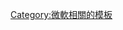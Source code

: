 {{Navbox
| name       = Windows tablets
| title      = 搭載[[Microsoft Windows]]的[[平板電腦]]與{{link-en|2合1電腦|2-in-1 PC|2合1電腦}}
| bodyclass  = hlist
| image      = [[File:Windows logo - 2012 (dark blue).svg|65px]]
| state      = {{{state<includeonly>|collapsed</includeonly>}}}
| groupstyle = text-align:center

| group2 = 預裝<br/>[[Windows 8.1]]<br>或更新
| list2 = {{Navbox|child

|group1=[[宏碁]]
|list1  = 
*[[Acer Iconia#Iconia Tab W500|Iconia TabW500]]
*[[Acer Iconia#Iconia Tab W510|Iconia TabW510]]
*{{link-en|Iconia W700|Acer_Iconia#Iconia_W700|Iconia W700}}

|group2=[[華碩電腦|華碩]]
|list2= 
*[[ASUS Transformer]]
*{{link-en|華碩VivoTab|Asus VivoTab|VivoTab}}

|group3=[[戴爾]]
|list3=
*{{link-en|戴爾XPS#XPS 12|Dell XPS#XPS 12|XPS 12}}
*{{link-en|Dell Inspiron 11 3000 Series 2-in-1}}

|group4=[[惠普公司|惠普]]
|list4=
*{{link-en|惠普Envy#Envy X2|HP Envy#Envy X2|Envy X2}}
*{{link-en|HP Pavilion x360|Pavilion x360}}
*{{link-en|HP Spectre X360|Spectre X360}}

|group5=[[聯想集團|聯想]]
|list5=
*[[IdeaPad]]
**{{link-en|聯想IdeaPad Yoga 11S|Lenovo IdeaPad Yoga 11S|Yoga 11S}}
**{{link-en|聯想IdeaPad Yoga 13|Lenovo IdeaPad Yoga 13|Yoga 13}}
**{{link-en|聯想IdeaTab Lynx|Lenovo IdeaTab Lynx|Lynx}}
*[[ThinkPad]]
**{{link-en|ThinkPad Helix}}
**{{link-en|ThinkPad Tablet 2}}
**{{link-en|ThinkPad 8}}
**{{link-en|ThinkPad 10}}
** {{link-en|ThinkPad Yoga}}

|group6=[[微軟]]
|list6=
*[[Surface Pro]]
**[[Surface Pro 2|2]]
**[[Surface Pro 3|3]]
**[[Surface Pro 4|4]]
**[[Surface Pro (2017年)|2017年]]
**[[Surface Pro 6|6]]
**[[Surface Pro 7|7]]
**[[Surface Pro 7|7+]]
**{{link-en|Surface Pro 8|Surface Pro 8|8}}
**[[Surface Pro X|X]]
*[[Surface 3]]
*[[Surface Book]]
**[[Surface Book 2|2]]
**[[Surface Book 3|3]]
*[[Surface Go]]
**[[Surface Go 2|2]]
**[[Surface Go 3|3]]
*[[Surface Laptop Studio]]

|group7=[[三星電子|三星]]
|list7=
*{{link-en|三星Ativ|Samsung Ativ|Ativ}}
**{{link-en|三星Ativ Q|Samsung Ativ Q|Q}}
*{{link-en|三星Galaxy TabPro S|Samsung Galaxy TabPro S}}
*{{link-en|三星Galaxy Book|Samsung Galaxy Book}}
**[[Galaxy Book 2|2]]
**[[Galaxy Book S|S]]

|group8=[[华为]]
|list8= 
*[[华为MateBook]]
}}

| group3 = [[Windows RT]]
| list3 = 
*{{link-en|華碩VivoTab#華碩VivoTab RT|Asus VivoTab#Asus VivoTab RT|華碩VivoTab RT}}
*{{link-en|戴爾XPS#XPS 10|Dell XPS#XPS 10|戴爾XPS 10}}
*{{link-en|聯想IdeaPad Yoga 11|Lenovo IdeaPad Yoga 11|聯想IdeaPad Yoga 11}}
*[[諾基亞Lumia 2520]]
*[[Surface (2012)|Surface]]
**[[Surface 2|2]]
*{{link-en|三星Ativ Tab|Samsung Ativ Tab}}
}}<noinclude>
{{Documentation|content={{Collapsible option}}}}
[[Category:微軟相關的模板]]
</noinclude>